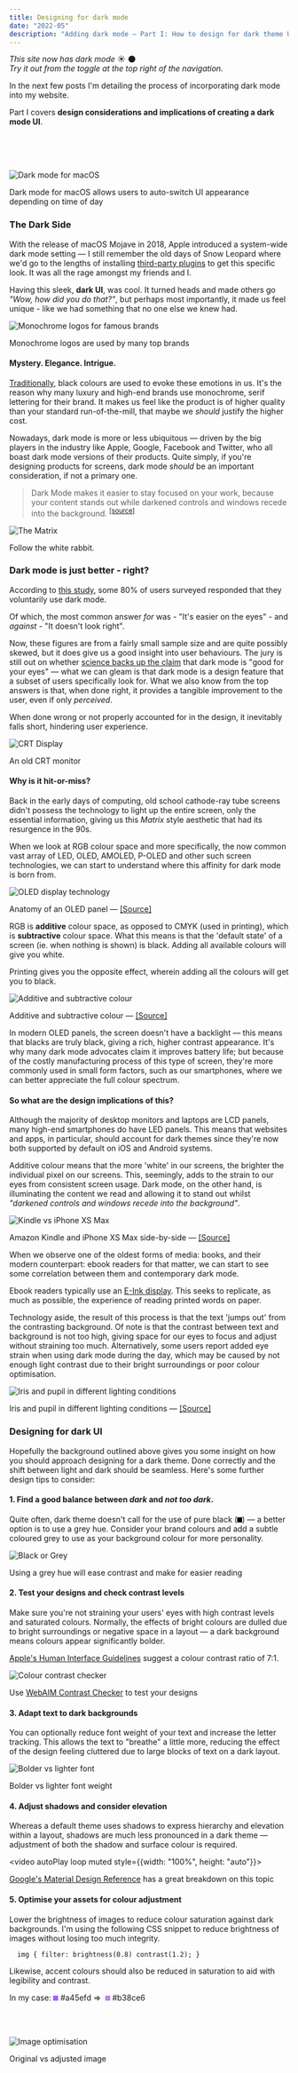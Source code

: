 ```yaml
---
title: Designing for dark mode
date: "2022-05"
description: "Adding dark mode — Part I: How to design for dark theme UI"
---
```


_This site now has dark mode_ ☀️ 🌑 <br />
_Try it out from the toggle at the top right of the navigation._

In the next few posts I'm detailing the process of incorporating dark mode into my website.

Part I covers **design considerations and implications of creating a dark mode UI**.

<br />
<br />
<br />

![Dark mode for macOS](./darkMode-mac.png)

<figcaption>

Dark mode for macOS allows users to auto-switch UI appearance depending on time of day

</figcaption>

### The Dark Side

With the release of macOS Mojave in 2018, Apple introduced a system-wide dark mode setting — I still remember the old days of Snow Leopard where we'd go to the lengths of installing [third-party plugins](https://github.com/w0lfschild/DoctorDark) to get this specific look. It was all the rage amongst my friends and I.

Having this sleek, **dark UI**, was cool. It turned heads and made others go _"Wow, how did you do that?"_, but perhaps most importantly, it made us feel unique - like we had something that no one else we knew had.

![Monochrome logos for famous brands](./black-logos.jpg)

<figcaption>Monochrome logos are used by many top brands</figcaption>

#### Mystery. Elegance. Intrigue.

[Traditionally](https://www.bourncreative.com/meaning-of-the-color-black/), black colours are used to evoke these emotions in us. It's the reason why many luxury and high-end brands use monochrome, serif lettering for their brand. It makes us feel like the product is of higher quality than your standard run-of-the-mill, that maybe we _should_ justify the higher cost.

Nowadays, dark mode is more or less ubiquitous — driven by the big players in the industry like Apple, Google, Facebook and Twitter, who all boast dark mode versions of their products. Quite simply, if you're designing products for screens, dark mode _should_ be an important consideration, if not a primary one.

> Dark Mode makes it easier to stay focused on your work, because your content stands out while darkened controls and windows recede into the background. <sup>[[source]](https://support.apple.com/en-us/HT208976)</sup>

![The Matrix](./The-Matrix.gif)

<figcaption>Follow the white rabbit.</figcaption>

### Dark mode is just better - right?

According to [this study](https://medium.com/dev-channel/let-there-be-darkness-maybe-9facd9c3023d), some 80% of users surveyed responded that they voluntarily use dark mode.

Of which, the most common answer _for_ was - "It's easier on the eyes" - and _against_ - "It doesn't look right".

Now, these figures are from a fairly small sample size and are quite possibly skewed, but it does give us a good insight into user behaviours. The jury is still out on whether [science backs up the claim](https://www.wired.co.uk/article/dark-mode-chrome-android-ios-science) that dark mode is "good for your eyes" — what we can gleam is that dark mode is a design feature that a subset of users specifically look for. What we also know from the top answers is that, when done right, it provides a tangible improvement to the user, even if only _perceived_.

When done wrong or not properly accounted for in the design, it inevitably falls short, hindering user experience.

![CRT Display](./crt.webp)

<figcaption>An old CRT monitor</figcaption>

#### Why is it hit-or-miss?

Back in the early days of computing, old school cathode-ray tube screens didn't possess the technology to light up the entire screen, only the essential information, giving us this _Matrix_ style aesthetic that had its resurgence in the 90s.

When we look at RGB colour space and more specifically, the now common vast array of LED, OLED, AMOLED, P-OLED and other such screen technologies, we can start to understand where this affinity for dark mode is born from.

![OLED display technology](./OLED.jpg)

<figcaption>

Anatomy of an OLED panel — [[Source]](https://tech-society.com/what-is-the-difference-between-lcd-oled-and-amoled-screens-and-what-is-the-best/)

</figcaption>

RGB is **additive** colour space, as opposed to CMYK (used in printing), which is **subtractive** colour space. What this means is that the 'default state' of a screen (ie. when nothing is shown) is black. Adding all available colours will give you white. 

Printing gives you the opposite effect, wherein adding all the colours will get you to black.

![Additive and subtractive colour](./colourspaces.webp)

<figcaption>

Additive and subtractive colour — [[Source]](https://www.tvtechnology.com/opinions/additive-and-subtractive-color-mixing)
  
</figcaption>

In modern OLED panels, the screen doesn't have a backlight — this means that blacks are truly black, giving a rich, higher contrast appearance. It's why many dark mode advocates claim it improves battery life; but because of the costly manufacturing process of this type of screen, they're more commonly used in small form factors, such as our smartphones, where we can better appreciate the full colour spectrum.

#### So what are the design implications of this?

Although the majority of desktop monitors and laptops are LCD panels, many high-end smartphones do have LED panels. This means that websites and apps, in particular, should account for dark themes since they're now both supported by default on iOS and Android systems.

Additive colour means that the more 'white' in our screens, the brighter the individual pixel on our screens. This, seemingly, adds to the strain to our eyes from consistent screen usage. Dark mode, on the other hand, is illuminating the content we read and allowing it to stand out whilst _"darkened controls and windows recede into the background"_.

![Kindle vs iPhone XS Max](./kindle-iphone.jpg)

<figcaption>

Amazon Kindle and iPhone XS Max side-by-side — [[Source]](https://appleinsider.com/articles/18/10/24/amazon-kindle-versus-iphone-xs-max-choosing-the-best-e-book-reader)
  
</figcaption>

When we observe one of the oldest forms of media: books, and their modern counterpart: ebook readers for that matter, we can start to see some correlation between them and contemporary dark mode.

Ebook readers typically use an [E-Ink display](https://www.visionect.com/blog/electronic-paper-explained-what-is-it-and-how-does-it-work/). This seeks to replicate, as much as possible, the experience of reading printed words on paper.

Technology aside, the result of this process is that the text 'jumps out' from the contrasting background. Of note is that the contrast between text and background is not too high, giving space for our eyes to focus and adjust without straining too much. Alternatively, some users report added eye strain when using dark mode during the day, which may be caused by not enough light contrast due to their bright surroundings or poor colour optimisation.

![Iris and pupil in different lighting conditions](./pupil.jpg)

<figcaption>

Iris and pupil in different lighting conditions — [[Source]](https://www.teachoo.com/10493/3033/What-is-the-function-of-Iris-and-Pupil-/category/Concepts/)

</figcaption>

### Designing for dark UI
Hopefully the background outlined above gives you some insight on how you should approach designing for a dark theme. Done correctly and the shift between light and dark should be seamless. Here's some further design tips to consider:

#### 1. Find a good balance between _dark_ and _not too dark_.
Quite often, dark theme doesn't call for the use of pure black (<span style="display: inline-block; width: 1ch; height: 1ch; background: #000000;" title="#000000"></span>) — a better option is to use a grey hue. Consider your brand colours and add a subtle coloured grey to use as your background colour for more personality.

![Black or Grey](./black-or-grey.png)

<figcaption>

Using a grey hue will ease contrast and make for easier reading

</figcaption>

#### 2. Test your designs and check contrast levels
Make sure you're not straining your users' eyes with high contrast levels and saturated colours. Normally, the effects of bright colours are dulled due to bright surroundings or negative space in a layout — a dark background means colours appear significantly bolder.

[Apple's Human Interface Guidelines](https://developer.apple.com/design/human-interface-guidelines/ios/visual-design/dark-mode) suggest a colour contrast ratio of 7:1.

![Colour contrast checker](./colourcontrast.png)

<figcaption>

Use [WebAIM Contrast Checker](https://webaim.org/resources/contrastchecker/) to test your designs

</figcaption>

#### 3. Adapt text to dark backgrounds
You can optionally reduce font weight of your text and increase the letter tracking. This allows the text to "breathe" a little more, reducing the effect of the design feeling cluttered due to large blocks of text on a dark layout. 

![Bolder vs lighter font](./light-font.png)

<figcaption>

Bolder vs lighter font weight

</figcaption>

#### 4. Adjust shadows and consider elevation

Whereas a default theme uses shadows to express hierarchy and elevation within a layout, shadows are much less pronounced in a dark theme — adjustment of both the shadow and surface colour is required.

<video autoPlay loop muted style={{width: "100%", height: "auto"}}>
  <source src="dark-elevation.mp4" type="video/mp4" />
</video>

<figcaption>

[Google's Material Design Reference](https://material.io/design/color/dark-theme.html#properties) has a great breakdown on this topic

</figcaption>

#### 5. Optimise your assets for colour adjustment

Lower the brightness of images to reduce colour saturation against dark backgrounds. I'm using the following CSS snippet to reduce brightness of images without losing too much integrity.

`  
img {
  filter: brightness(0.8) contrast(1.2);
}
`

Likewise, accent colours should also be reduced in saturation to aid with legibility and contrast. 

In my case:
<span style="display: inline-block; width: 1ch; height: 1ch; background: #a45efd;" title="Light"></span> #a45efd => 
&nbsp;<span style="display: inline-block; width: 1ch; height: 1ch; background: #b38ce6;" title="Dark"></span> #b38ce6

<br />
<br />

![Image optimisation](./images.png)

<figcaption>

Original vs adjusted image

</figcaption>
